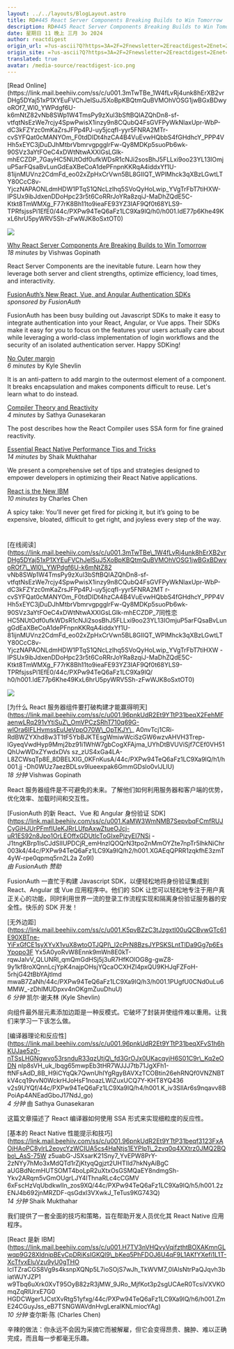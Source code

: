 ```yaml
---
layout: ../../layouts/BlogLayout.astro
title: RD#445 React Server Components Breaking Builds to Win Tomorrow
description: RD#445 React Server Components Breaking Builds to Win Tomorrow
date: 星期日 11 晚上 三月 3o 2024
author: reactdigest
origin_url: =?us-ascii?Q?https=3A=2F=2Fnewsletter=2Ereactdigest=2Enet=2Fp=2Freact-server-components-b?= =?us-ascii?Q?reaking-builds-win-tomorrow?=
origin_site: =?us-ascii?Q?https=3A=2F=2Fnewsletter=2Ereactdigest=2Enet=2Fp=2Freact-server-components-b?= =?us-ascii?Q?reaking-builds-win-tomorrow?=
translated: true
avatar: /media-source/reactdigest-ico.png
---
```



<Reference client:only="react" title="RD#445 React Server Components Breaking Builds to Win Tomorrow" url="=?us-ascii?Q?https=3A=2F=2Fnewsletter=2Ereactdigest=2Enet=2Fp=2Freact-server-components-b?= =?us-ascii?Q?reaking-builds-win-tomorrow?=" />

<Detail client:only="react">
	[Read Online](https://link.mail.beehiiv.com/ss/c/u001.3mTwTBe_1W4fLvRj4unk8hErXB2vrDHg5DYaj51xP1XYEuFVChJelSuJ5XoBpKBQtmQuBVMOhVOSG1jwBGxBDwyoROf7_Wl0_YWPdgf6U-k6mNtZ82vNb8SWp1W4TmsPy9zXul3bSftBQIAZQhDn8-sf-vtfqtNsEzWe7rcjy4SpwPwisX1inzy9n8CQubQ4FsGVFPyWkNlaxUpr-WbP-dC3kFZYzc0mKaZrsJFPp4PJ-uy5jcqfI-yyr5FNRA2MTr-cvSYFQat0cMANYOm_F0tdDIDt4hzCA4B4VuEvwHQbbS4fGHdhcY_PPP4VHh5xEYC3jDuDJhMtbrVbmrvgpgglrFw-Qy8MDKp5suoPb6wk-90SVz3aYtFOeC4xDWtNtwAXXIGsLGlk-mhECZDP_7GayHC5NUtOdf0ufkWDsR1cNJi2sosBhJ5FLLxi9oo23YL13IOmjuP5arFQsaBvLunGdEaXBeCoA1dePFnpnKKRqA4iddxYf1U-81ijnMUVnz2CdmFd_eo02xZpHxCrVwn5BL8GIIQT_WPlMhck3qXBzLGwtLTY80CcC8v-YjczNAPAONLdmHDW1PTqS1QNcLzIhq5SVoQyHoLwip_YVgTrFbT7tiHXW-IPSUx9ibJdxenDDoHpc23r5t6CoRRrJoYRa8zqiJ-MaDhZQdE5C-Ktkt8TmWMXg_F77rK8Bh11to9ieaFE93YZ3IAF9Qf0t68YLS9-TPRfsjssPi1EfE0/44c/PXPw94TeQ6aFz1LC9Xa9lQ/h0/h001.ldE77p6Khe49KxL6hrU5pyWRV5Sh-zFwWJK8oSxtOT0)

![](https://link.mail.beehiiv.com/ss/o/u001.Btu2bd7uwPPtNpvEhFUmtA/44c/PXPw94TeQ6aFz1LC9Xa9lQ/ho.gif)

[Why React Server Components Are Breaking Builds to Win Tomorrow](https://link.mail.beehiiv.com/ss/c/u001.96pnkUdR2Et9YTtP31beqX2FehMFaenwLRq291vYtiSuZ_OmVPCzSRhT710q69G-wlOra6IFLHvmssEuUeVppO70W_OpTKJY_A0nvTcj1CRi-RdBWZYXhd8w3T1tF5YbBJKTEsgWmiwWciSzGW6wzvAHVH3Trep-lGyeqVwdHyp9Mmj2bz91i1WhW7gbCogXFAjma_UYhDtBVUViSjf7CEf0VH51QhUwWDxZYwdxDVssz_zUS4xGa4LA-L8ZCWsqTp8E_8DBELXIG_0KFnKusA/44c/PXPw94TeQ6aFz1LC9Xa9lQ/h1/h001.jj-Dh0WUz7aezBDLsv9lueexpak6GmmGDslo0vlJLlU)  
_18 minutes_ by Vishwas Gopinath

React Server Components are the inevitable future. Learn how they leverage both server and client strengths, optimize efficiency, load times, and interactivity.

[FusionAuth’s New React, Vue, and Angular Authentication SDKs](https://link.mail.beehiiv.com/ss/c/u001.KaMW3WmNMB7SepvbqFCmfRUJCyGiHJUrPFmfIUeKJRrLUfpAxwZtueOJcj-uR1ES92n8Jpo1OrLEOffxGDUtlcToGIxePjzyEI7NSi-J1tngKBrp1IsCJdSlIUPDCjR_emHnzlQOQrN3tpo2nMmOYZte7npTr5lhkNiChr003k4/44c/PXPw94TeQ6aFz1LC9Xa9lQ/h2/h001.XGAEqQPRR1zqkfhE3zmT4yW-rpe0qpmq5rn2L2aZo9I)  
_sponsored by FusionAuth_

FusionAuth has been busy building out Javascript SDKs to make it easy to integrate authentication into your React, Angular, or Vue apps. Their SDKs make it easy for you to focus on the features your users actually care about while leveraging a world-class implementation of login workflows and the security of an isolated authentication server. Happy SDKing!

[No Outer margin](https://link.mail.beehiiv.com/ss/c/u001.K5pvBZzC3tJzgxtI00uQCBvwGTc61E90XBTne-YiFxGfCE1syXYvX1vuX8wtoOTJQPI_l2cPrN8BzsJYPSKSLntTlDa9Gg7p6EsYpopo3FYx5A0yoRvW8Ennk9mWn8E0kT-rqwJalvV_QLUNRl_qmQmGdHSj5j3uR7HfKOlOG8g-gwZ8-9y1kf8roXQnnLcjYpK4najpOHsjYQcaOCXHZl4pxQU9KHJqFZFoH-5rhjG42tBbYAjtlmdmwaB7ZaNh/44c/PXPw94TeQ6aFz1LC9Xa9lQ/h3/h001.1PUgfU0CNd0uLu6MMW_-zDhIMUDpxv4nOKgmZuuDhuU)  
_6 minutes_ by Kyle Shevlin

It is an anti-pattern to add margin to the outermost element of a component. It breaks encapsulation and makes components difficult to reuse. Let's learn what to do instead.

[Compiler Theory and Reactivity](https://link.mail.beehiiv.com/ss/c/u001.96pnkUdR2Et9YTtP31beqXFvS1h6hKUJae5z0-nTSsLHGNgwvo53rsnduR33qzUtjQ_fd3GrOJx0UKacqyjH6S01C9r_Kq2eODNnlp8sVH_uk_lbqg65mwpEb3tHR7WJJJ7tb71JgXFh1-ftNFsAdD_8B_H9iCYqQk7QwnUhIYgRgyBAVXzTCOBtin26ehRNQf0VNZNBTkV4cq19vvN0WckrHJoHsF1noazLWiZuxUCQ7Y-KHT8YQ436v2s9UYQf/44c/PXPw94TeQ6aFz1LC9Xa9lQ/h4/h001.K_iv3SllAr6s9nqavv8BPoiAp4ANEadGboJ17NdJ_go)  
_4 minutes_ by Sathya Gunasekaran

The post describes how the React Compiler uses SSA form for fine grained reactivity.

[Essential React Native Performance Tips and Tricks](https://link.mail.beehiiv.com/ss/c/u001.96pnkUdR2Et9YTtP31beqf3123FxAOjHAoPC8ylrL2eoycYzWCIUA5cs4HaNtjs1EYPlp1_2zvq0q4XXtrz0JMQ2BQbo_AsS-75Wz5uabG-JsXsarK21Sny7_YvEPW8PrY-2zNYy7hMo3xMdQTd1rZjKtyqQgjzt2UHTlId7hkNyAiBgCaUgBdNcmHUTSOMT4boLpR2uXtxOsGSMQaEY8ndmgSh-Ykv2ARqm5vGmOUgrLJY4IThnaRLc4cCgMV6xFscHzVqUbdkwlIn_zos9XQ/44c/PXPw94TeQ6aFz1LC9Xa9lQ/h5/h001.2zENJ4b692jnMRZDF-qsGdxl3VXwkJ_TeTus9KG743Q)  
_14 minutes_ by Shaik Mukthahar

We present a comprehensive set of tips and strategies designed to empower developers in optimizing their React Native applications.

[React is the New IBM](https://link.mail.beehiiv.com/ss/c/u001.H7TV3nVHQvyVqifzthtBOXAKmnGLwqp9G28XldnipBEvCpDRiKsIGKQl9_bKeq5PhFDOJ6U4qF9L1AKfYXefi1L1T-XcTfvxEluVzu9yU0gTHOlclTZraCGS8Vg9s4ksnpXQNp5L7ioSOjS7wJh_TkWVM7_0lAlsNtrPaQJqvh3biatWJYJZP1w9Tbq6uXrk0XvT95OyB82zR3jMW_9JRo_MjfKot3p2sgUCAeR0TcsiVXVKOmqZqRlUrxE7G0HGDCWger1JCstXvRtg51yfxg/44c/PXPw94TeQ6aFz1LC9Xa9lQ/h6/h001.ZmE24CGuyJss_eB7TSNGWAVdnHvgLeralKNLmiocYAg)  
_10 minutes_ by Charles Chen

A spicy take: You’ll never get fired for picking it, but it’s going to be expensive, bloated, difficult to get right, and joyless every step of the way.

#
</Detail>

\[在线阅读]\(https://link.mail.beehiiv.com/ss/c/u001.3mTwTBe\_1W4fLvRj4unk8hErXB2vrDHg5DYaj51xP1XYEuFVChJelSuJ5XoBpKBQtmQuBVMOhVOSG1jwBGxBDwyoROf7\_Wl0\_YWPdgf6U-k6mNtZ82 vNb8SWp1W4TmsPy9zXul3bSftBQIAZQhDn8-sf-vtfqtNsEzWe7rcjy4SpwPwisX1inzy9n8CQubQ4FsGVFPyWkNlaxUpr-WbP-dC3kFZYzc0mKaZrsJFPp4PJ-uy5jcqfI-yyr5FNRA2MT r-cvSYFQat0cMANYOm\_F0tdDIDt4hzCA4B4VuEvwHQbbS4fGHdhcY\_PPP4VHh5xEYC3jDuDJhMtbrVbmrvgpgglrFw-Qy8MDKp5suoPb6wk-90SVz3aYtFOeC4xDWtNtwAXXIGsLGlk-mhECZDP\_7同性恋HC5NUtOdf0ufkWDsR1cNJi2sosBhJ5FLLxi9oo23YL13IOmjuP5arFQsaBvLungGdEaXBeCoA1dePFnpnKKRqA4iddxYf1U-81ijnMUVnz2CdmFd\_eo02xZpHxCrVwn5BL8GIIQT\_WPlMhck3qXBzLGwtLT Y80CcC8v-YjczNAPAONLdmHDW1PTqS1QNcLzIhq5SVoQyHoLwip\_YVgTrFbT7tiHXW -IPSUx9ibJdxenDDoHpc23r5t6CoRRrJoYRa8zqiJ-MaDhZQdE5C-Ktkt8TmWMXg\_F77rK8Bh11to9ieaFE93YZ3IAF9Qf0t68YLS9-TPRfsjssPi1EfE0/44c/PXPw94TeQ6aFz1LC9Xa9lQ/ h0/h001.ldE77p6Khe49KxL6hrU5pyWRV5Sh-zFwWJK8oSxtOT0)

![](https://link.mail.beehiiv.com/ss/o/u001.Btu2bd7uwPPtNpvEhFUmtA/44c/PXPw94TeQ6aFz1LC9Xa9lQ/ho.gif)

\[为什么 React 服务器组件要打破构建才能赢得明天]\(https://link.mail.beehiiv.com/ss/c/u001.96pnkUdR2Et9YTtP31beqX2FehMFaenwLRq291vYtiSuZ\_OmVPCzSRhT710q69G-wlOra6IFLHvmssEuUeVppO70W\_OpTKJY\_ A0nvTcj1CRi-RdBWZYXhd8w3T1tF5YbBJKTEsgWmiwWciSzGW6wzvAHVH3Trep-lGyeqVwdHyp9Mmj2bz91i1WhW7gbCogXFAjma\_UYhDtBVUViSjf7CEf0VH51QhUwWDxZYwdxDVs sz\_zUS4xGa4LA-L8ZCWsqTp8E\_8DBELXIG\_0KFnKusA/44c/PXPw94TeQ6aFz1LC9Xa9lQ/h1/h001.jj -Dh0WUz7aezBDLsv9lueexpak6GmmGDslo0vlJLlU)\
*18 分钟* Vishwas Gopinath

React 服务器组件是不可避免的未来。了解他们如何利用服务器和客户端的优势，优化效率、加载时间和交互性。

\[FusionAuth 的新 React、Vue 和 Angular 身份验证 SDK]\(https://link.mail.beehiiv.com/ss/c/u001.KaMW3WmNMB7SepvbqFCmfRUJCyGiHJUrPFmfIUeKJRrLUfpAxwZtueOJcj-uR1ES92n8Jpo1OrLEOffxGDUtlcToGIxePjzyEI7NSi -J1tngKBrp1IsCJdSlIUPDCjR\_emHnzlQOQrN3tpo2nMmOYZte7npTr5lhkNiChr003k4/44c/PXPw94TeQ6aFz1LC9Xa9lQ/h2/h001.XGAEqQPRR1zqkfhE3zmT4yW-rpe0qpmq5rn2L2a Zo9I)\
*由 FusionAuth 赞助*

FusionAuth 一直忙于构建 Javascript SDK，以便轻松地将身份验证集成到 React、Angular 或 Vue 应用程序中。他们的 SDK 让您可以轻松地专注于用户真正关心的功能，同时利用世界一流的登录工作流程实现和隔离身份验证服务器的安全性。快乐的 SDK 开发！

\[无外边距]\(https://link.mail.beehiiv.com/ss/c/u001.K5pvBZzC3tJzgxtI00uQCBvwGTc61E90XBTne-YiFxGfCE1syXYvX1vuX8wtoOTJQPI\_l2cPrN8BzsJYPSKSLntTlDa9Gg7p6EsYpopo3F Yx5A0yoRvW8Ennk9mWn8E0kT-rqwJalvV\_QLUNRl\_qmQmGdHSj5j3uR7HfKOlOG8g-gwZ8-9y1kf8roXQnnLcjYpK4najpOHsjYQcaOCXHZl4pxQU9KHJqFZFoH-5rhjG42tBbYAjtlmd mwaB7ZaNh/44c/PXPw94TeQ6aFz1LC9Xa9lQ/h3/h001.1PUgfU0CNd0uLu6MMW\_-zDhIMUDpxv4nOKgmZuuDhuU)\
*6 分钟* 凯尔·谢夫林 (Kyle Shevlin)

向组件最外层元素添加边距是一种反模式。它破坏了封装并使组件难以重用。让我们来学习一下该怎么做。

\[编译器理论和反应性]\(https://link.mail.beehiiv.com/ss/c/u001.96pnkUdR2Et9YTtP31beqXFvS1h6hKUJae5z0-nTSsLHGNgwvo53rsnduR33qzUtjQ\_fd3GrOJx0UKacqyjH6S01C9r\_Kq2eODN nlp8sVH\_uk\_lbqg65mwpEb3tHR7WJJJ7tb71JgXFh1-ftNFsAdD\_8B\_H9iCYqQk7QwnUhIYgRgyBAVXzTCOBtin26ehRNQf0VNZNBTkV4cq19vvN0WckrHJoHsF1noazLWiZuxUCQ7Y-KHT8YQ436 v2s9UYQf/44c/PXPw94TeQ6aFz1LC9Xa9lQ/h4/h001.K\_iv3SllAr6s9nqavv8BPoiAp4ANEadGboJ17NdJ\_go)\
*4 分钟* 由 Sathya Gunasekaran

这篇文章描述了 React 编译器如何使用 SSA 形式来实现细粒度的反应性。

\[基本的 React Native 性能提示和技巧]\(https://link.mail.beehiiv.com/ss/c/u001.96pnkUdR2Et9YTtP31beqf3123FxAOjHAoPC8ylrL2eoycYzWCIUA5cs4HaNtjs1EYPlp1\_2zvq0q4XXtrz0JMQ2BQbo\_AsS-75W z5uabG-JSXsarK21Sny7\_YvEPW8PrY-2zNYy7hMo3xMdQTd1rZjKtyqQgjzt2UHTlId7hkNyAiBgC aUGBdNcmHUTSOMT4boLpR2uXtxOsGSMQaEY8ndmgSh-Ykv2ARqm5vGmOUgrLJY4IThnaRLc4cCGMV 6xFscHzVqUbdkwlIn\_zos9XQ/44c/PXPw94TeQ6aFz1LC9Xa9lQ/h5/h001.2zENJ4b692jnMRZDF-qsGdxl3VXwkJ\_TeTus9KG743Q) \
*14 分钟* Shaik Mukthahar

我们提供了一套全面的技巧和策略，旨在帮助开发人员优化其 React Native 应用程序。

\[React 是新 IBM]\(https://link.mail.beehiiv.com/ss/c/u001.H7TV3nVHQvyVqifzthtBOXAKmnGLwqp9G28XldnipBEvCpDRiKsIGKQl9\_bKeq5PhFDOJ6U4qF9L1AKfYXefi1L1T-XcTfvxEluVzu9yU0gTHO lclTZraCGS8Vg9s4ksnpXQNp5L7ioSOjS7wJh\_TkWVM7\_0lAlsNtrPaQJqvh3biatWJYJZP1 w9Tbq6uXrk0XvT95OyB82zR3jMW\_9JRo\_MjfKot3p2sgUCAeR0TcsiVXVKOmqZqRlUrxE7G0 HGDCWger1JCstXvRtg51yfxg/44c/PXPw94TeQ6aFz1LC9Xa9lQ/h6/h001.ZmE24CGuyJss\_eB7TSNGWAVdnHvgLeralKNLmiocYAg)\
*10 分钟* 查尔斯·陈 (Charles Chen)

辛辣的做法：你永远不会因为采摘它而被解雇，但它会变得昂贵、臃肿、难以正确完成，而且每一步都毫无乐趣。

#


